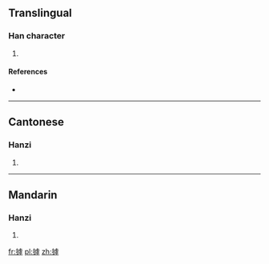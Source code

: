 ==Translingual==

===Han character===
{{Han char|rn=64|rad=手|as=11|sn=14|four=|canj=手卜心木 (QYPD)|ids=⿰[[扌]][[虖]]}}

# {{defn|Han|sort=手11}}

====References====
* {{Han ref|kx=0450.140|dkj=12600|dj=0800.330|hdz=31945.030|uh=6462|ud=25698}}

----

==Cantonese==

===Hanzi===
{{yue-hanzi|jyut=}}

# {{defn|lang=yue|sort=手11}}

----

==Mandarin==

===Hanzi===
{{cmn-hanzi|pin=[[hù]] ([[hu4]]), [[zā]] ([[za1]])|wg=hu<sup>4</sup>, tsa<sup>1</sup>}}

# {{defn|lang=cmn|sort=手11}}

[[fr:摢]]
[[pl:摢]]
[[zh:摢]]